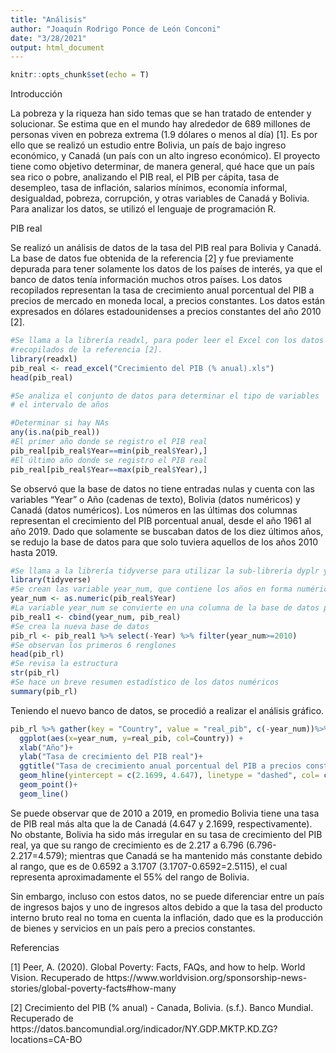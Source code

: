 ```yaml
---
title: "Análisis"
author: "Joaquín Rodrigo Ponce de León Conconi"
date: "3/28/2021"
output: html_document
---
```


```r
knitr::opts_chunk$set(echo = T)
```

Introducción

La pobreza y la riqueza han sido temas que se han tratado de entender y solucionar. Se estima que en el mundo hay alrededor de 689 millones de personas viven en pobreza extrema (1.9 dólares o menos al día) [1]. Es por ello que se realizó un estudio entre Bolivia, un país de bajo ingreso económico, y Canadá (un país con un alto ingreso económico). El proyecto tiene como objetivo determinar, de manera general, qué hace que un país sea rico o pobre, analizando el PIB real, 
el PIB per cápita, tasa de desempleo, tasa de inflación, salarios mínimos, economía informal, desigualdad, pobreza, corrupción, y otras variables de Canadá y Bolivia. Para analizar los datos, se utilizó el lenguaje de programación R.

PIB real

Se realizó un análisis de datos de la tasa del PIB real para Bolivia y Canadá. La base de datos fue obtenida de la referencia [2] y fue previamente depurada para tener solamente los datos de los países de interés, ya que el banco de datos tenía información muchos otros países. Los datos recopilados representan la tasa de crecimiento anual porcentual del PIB a precios de mercado en moneda local, a precios constantes. Los datos están expresados en dólares estadounidenses a precios constantes del año 2010 [2].

```r
#Se llama a la librería readxl, para poder leer el Excel con los datos 
#recopilados de la referencia [2].
library(readxl)
pib_real <- read_excel("Crecimiento del PIB (% anual).xls")
head(pib_real)
```

```r
#Se analiza el conjunto de datos para determinar el tipo de variables 
# el intervalo de años 

#Determinar si hay NAs
any(is.na(pib_real))
#El primer año donde se registro el PIB real
pib_real[pib_real$Year==min(pib_real$Year),] 
#El último año donde se registro el PIB real
pib_real[pib_real$Year==max(pib_real$Year),] 


```


Se observó que la base de datos no tiene entradas nulas y cuenta con las variables "Year" o Año (cadenas de texto), Bolivia (datos numéricos) y Canadá (datos numéricos). Los números en las últimas dos columnas representan el crecimiento del PIB porcentual anual, desde el año 1961 al año 2019. Dado que solamente se buscaban datos de los diez últimos años, se redujo la base de datos para que solo tuviera aquellos de los años 2010 hasta 2019.
```r
#Se llama a la librería tidyverse para utilizar la sub-librería dyplr y ggplot2
library(tidyverse)
#Se crean las variable year_num, que contiene los años en forma numérica de la base de datos pib_real. Esto con el objetivo de facilitar el filtrado de los datos
year_num <- as.numeric(pib_real$Year)
#La variable year_num se convierte en una columna de la base de datos pib_real1, la cual tiene las tres columnas de pib_real
pib_real1 <- cbind(year_num, pib_real)
#Se crea la nueva base de datos 
pib_rl <- pib_real1 %>% select(-Year) %>% filter(year_num>=2010)
#Se observan los primeros 6 renglones
head(pib_rl)
#Se revisa la estructura 
str(pib_rl)
#Se hace un breve resumen estadístico de los datos numéricos 
summary(pib_rl)
```
 
Teniendo el nuevo banco de datos, se procedió a realizar el análisis gráfico.

```r
pib_rl %>% gather(key = "Country", value = "real_pib", c(-year_num))%>%
  ggplot(aes(x=year_num, y=real_pib, col=Country)) + 
  xlab("Año")+
  ylab("Tasa de crecimiento del PIB real")+
  ggtitle("Tasa de crecimiento anual porcentual del PIB a precios constantes")+
  geom_hline(yintercept = c(2.1699, 4.647), linetype = "dashed", col= c("blue", "red"))+
  geom_point()+
  geom_line()
```

Se puede observar que de 2010 a 2019, en promedio Bolivia tiene una tasa de PIB real más alta que la de Canadá (4.647 y 2.1699, respectivamente). No obstante, Bolivia ha sido más irregular en su tasa de crecimiento del PIB real, ya que su rango de crecimiento es de 2.217 a 6.796 (6.796-2.217=4.579); mientras que Canadá se ha mantenido más constante debido al rango, que es de 0.6592 a 3.1707 (3.1707-0.6592=2.5115), el cual representa aproximadamente el 55% del rango de Bolivia. 

Sin embargo, incluso con estos datos, no se puede diferenciar entre un país de ingresos bajos y uno de ingresos altos debido a que la tasa del producto interno bruto real no toma en cuenta la inflación, dado que es la producción de bienes y servicios en un país pero a precios constantes. 


Referencias

[1] Peer, A. (2020). Global Poverty: Facts, FAQs, and how to help. World Vision. Recuperado de https://www.worldvision.org/sponsorship-news-stories/global-poverty-facts#how-many

[2] Crecimiento del PIB (% anual) - Canada, Bolivia. (s.f.). Banco Mundial. Recuperado de https://datos.bancomundial.org/indicador/NY.GDP.MKTP.KD.ZG?locations=CA-BO



